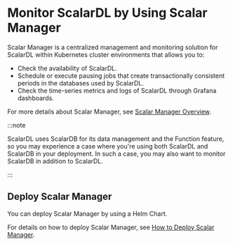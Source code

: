 # Monitor ScalarDL by Using Scalar Manager

Scalar Manager is a centralized management and monitoring solution for ScalarDL within Kubernetes cluster environments that allows you to:

- Check the availability of ScalarDL.
- Schedule or execute pausing jobs that create transactionally consistent periods in the databases used by ScalarDL.
- Check the time-series metrics and logs of ScalarDL through Grafana dashboards.

For more details about Scalar Manager, see [Scalar Manager Overview](scalar-manager/overview.mdx).

:::note

ScalarDL uses ScalarDB for its data management and the Function feature, so you may experience a case where you're using both ScalarDL and ScalarDB in your deployment. In such a case, you may also want to monitor ScalarDB in addition to ScalarDL.

:::

## Deploy Scalar Manager

You can deploy Scalar Manager by using a Helm Chart.

For details on how to deploy Scalar Manager, see [How to Deploy Scalar Manager](helm-charts/how-to-deploy-scalar-manager.mdx).
